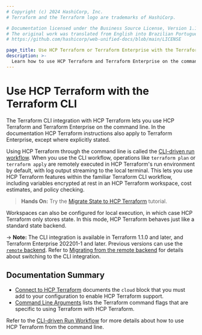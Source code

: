 ```yaml
---
# Copyright (c) 2024 HashiCorp, Inc.
# Terraform and the Terraform logo are trademarks of HashiCorp.

# Documentation licensed under the Business Source License, Version 1.1.
# The original work was translated from English into Brazilian Portuguese.
# https://github.com/hashicorp/web-unified-docs/blob/main/LICENSE

page_title: Use HCP Terraform or Terraform Enterprise with the Terraform CLI
description: >-
  Learn how to use HCP Terraform and Terraform Enterprise on the command line with the Terraform CLI.
---
```


# Use HCP Terraform with the Terraform CLI

The Terraform CLI integration with HCP Terraform lets you use HCP Terraform and Terraform Enterprise on the command line. In the documentation HCP Terraform instructions also apply to Terraform Enterprise, except where explicitly stated.

Using HCP Terraform through the command line is called the [CLI-driven run workflow](/terraform/cloud-docs/run/cli). When you use the CLI workflow, operations like `terraform plan` or `terraform apply` are remotely executed in HCP Terraform's run environment by default, with log output streaming to the local terminal. This lets you use HCP Terraform features within the familiar Terraform CLI workflow, including variables encrypted at rest in an HCP Terraform workspace, cost estimates, and policy checking.

> **Hands On:** Try the [Migrate State to HCP Terraform](/terraform/tutorials/cloud/cloud-migrate) tutorial.

Workspaces can also be configured for local execution, in which case HCP Terraform only stores state. In this mode, HCP Terraform behaves just like a standard state backend.

-> **Note:** The CLI integration is available in Terraform 1.1.0 and later, and Terraform Enterprise 202201-1 and later. Previous versions can use the [`remote` backend](/terraform/language/backend/remote). Refer to [Migrating from the remote
backend](/terraform/cli/cloud/settings#migrate-state-data) for details about switching to the CLI integration.

## Documentation Summary

- [Connect to HCP Terraform](/terraform/cli/cloud/settings) documents the `cloud` block that you must add to your configuration to enable HCP Terraform support.
- [Command Line Arguments](/terraform/cli/cloud/command-line-arguments) lists the Terraform command flags that are specific to using Terraform with HCP Terraform.

Refer to the [CLI-driven Run Workflow](/terraform/cloud-docs/run/cli) for more details about how to use HCP Terraform from the command line.
